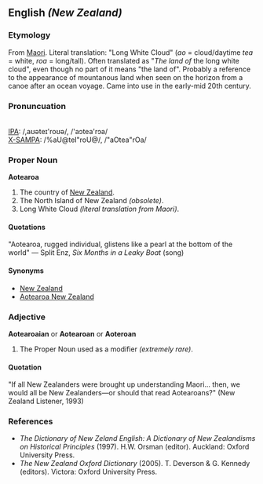{{wikipedia}}
==English ''(New Zealand)''==

===Etymology===
From [[Maori]]. Literal translation: "Long White Cloud" (''ao'' = cloud/daytime ''tea'' = white, ''roa'' = long/tall). Often translated as "''The land of'' the long white cloud", even though no part of it means "the land of". Probably a reference to the appearance of mountanous land when seen on the horizon from a canoe after an ocean voyage. Came into use in the early-mid 20th century.

===Pronuncuation===
{{audio|en-nz-aotearoa.ogg|Audio Pronunciation}}<br>
[[w:International Phonetic Alphabet|IPA]]: /&#44;&#97;&#650;&#601;&#116;&#101;&#618;&#39;&#114;&#111;&#650;&#601;/, /&#39;&#97;&#596;&#116;&#101;&#97;&#39;&#114;&#596;&#97;/<br>
[[w:X-SAMPA|X-SAMPA]]: /%aU@teI"roU@/, /"aOtea"rOa/ <br>

===Proper Noun===
'''Aotearoa'''
#The country of [[New Zealand]].
#The North Island of New Zealand ''(obsolete)''.
#Long White Cloud ''(literal translation from Maori)''.

====Quotations====
"Aotearoa, rugged individual, glistens like a pearl at the bottom of the world" &mdash; Split Enz, ''Six Months in a Leaky Boat'' (song)

====Synonyms====
*[[New Zealand]]
*[[Aotearoa New Zealand]]

===Adjective===
'''Aotearoaian''' or '''Aotearoan''' or '''Aoteroan'''
#The Proper Noun used as a modifier ''(extremely rare)''.

====Quotation====
"If all New Zealanders were brought up understanding Maori... then, we would all be New Zealanders&mdash;or should that read Aotearoans?" (New Zealand Listener, 1993)

===References===
*''The Dictionary of New Zeland English: A Dictionary of New Zealandisms on Historical Principles'' (1997). H.W. Orsman (editor). Auckland: Oxford University Press.
*''The New Zealand Oxford Dictionary'' (2005). T. Deverson & G. Kennedy (editors). Victora: Oxford University Press.